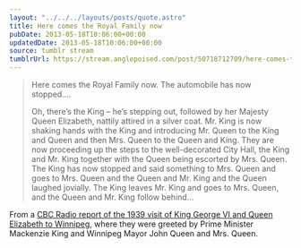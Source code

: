 ```yaml
---
layout: "../../../layouts/posts/quote.astro"
title: Here comes the Royal Family now
pubDate: 2013-05-18T10:06:00+00:00
updatedDate: 2013-05-18T10:06:00+00:00
source: tumblr stream
tumblrUrl: https://stream.anglepoised.com/post/50718712709/here-comes-the-royal-family-now-the-automobile
---
```


> Here comes the Royal Family now. The automobile has now stopped&hellip;.
>
> Oh, there&rsquo;s the King &ndash; he&rsquo;s stepping out, followed by her Majesty Queen Elizabeth, nattily attired in a silver coat. Mr. King is now shaking hands with the King and introducing Mr. Queen to the King and Queen and then Mrs. Queen to the Queen and King. They are now proceeding up the steps to the well-decorated City Hall, the King and Mr. King together with the Queen being escorted by Mrs. Queen. The King has now stopped and said something to Mrs. Queen and goes to Mrs. Queen and the Queen and Mr. King and the Queen laughed jovially. The King leaves Mr. King and goes to Mrs. Queen, and the Queen and Mr. King follow behind&hellip;

From a <a href="http://www.diemer.ca/OtherDocs/RoyalMoments.htm">CBC Radio report of the 1939 visit of King George VI and Queen Elizabeth to Winnipeg</a>, where they were greeted by Prime Minister Mackenzie King and Winnipeg Mayor John Queen and Mrs. Queen.
